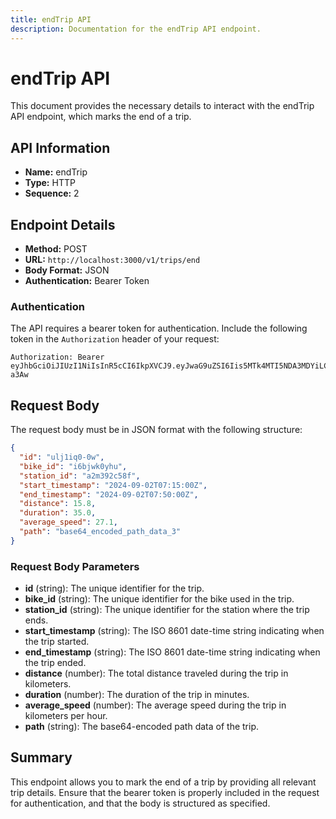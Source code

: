 ```yaml
---
title: endTrip API
description: Documentation for the endTrip API endpoint.
---
```


# endTrip API

This document provides the necessary details to interact with the endTrip API endpoint, which marks the end of a trip.

## API Information

- **Name:** endTrip
- **Type:** HTTP
- **Sequence:** 2

## Endpoint Details

- **Method:** POST
- **URL:** `http://localhost:3000/v1/trips/end`
- **Body Format:** JSON
- **Authentication:** Bearer Token

### Authentication

The API requires a bearer token for authentication. Include the following token in the `Authorization` header of your request:

```
Authorization: Bearer eyJhbGciOiJIUzI1NiIsInR5cCI6IkpXVCJ9.eyJwaG9uZSI6Iis5MTk4MTI5NDA3MDYiLCJ1aWQiOiI1Z2VhcGdhcHhzIn0.yNyKfoOQouzSNDwp_5rJ9CAEMVJo5uqueJHNpG-a3Aw
```

## Request Body

The request body must be in JSON format with the following structure:

```json
{
  "id": "ulj1iq0-0w",
  "bike_id": "i6bjwk0yhu",
  "station_id": "a2m392c58f",
  "start_timestamp": "2024-09-02T07:15:00Z",
  "end_timestamp": "2024-09-02T07:50:00Z",
  "distance": 15.8,
  "duration": 35.0,
  "average_speed": 27.1,
  "path": "base64_encoded_path_data_3"
}
```

### Request Body Parameters

- **id** (string): The unique identifier for the trip.
- **bike_id** (string): The unique identifier for the bike used in the trip.
- **station_id** (string): The unique identifier for the station where the trip ends.
- **start_timestamp** (string): The ISO 8601 date-time string indicating when the trip started.
- **end_timestamp** (string): The ISO 8601 date-time string indicating when the trip ended.
- **distance** (number): The total distance traveled during the trip in kilometers.
- **duration** (number): The duration of the trip in minutes.
- **average_speed** (number): The average speed during the trip in kilometers per hour.
- **path** (string): The base64-encoded path data of the trip.

## Summary

This endpoint allows you to mark the end of a trip by providing all relevant trip details. Ensure that the bearer token is properly included in the request for authentication, and that the body is structured as specified.